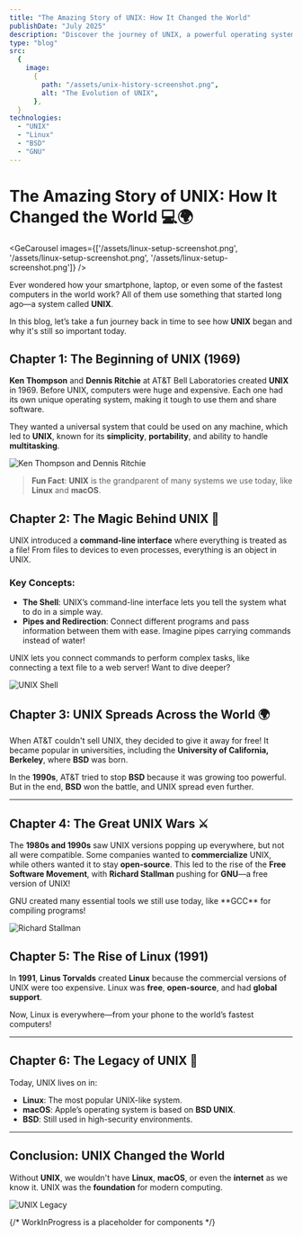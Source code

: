 ```yaml
---
title: "The Amazing Story of UNIX: How It Changed the World"
publishDate: "July 2025"
description: "Discover the journey of UNIX, a powerful operating system that changed technology forever."
type: "blog"
src:
  {
    image:
      {
        path: "/assets/unix-history-screenshot.png",
        alt: "The Evolution of UNIX",
      },
  }
technologies:
  - "UNIX"
  - "Linux"
  - "BSD"
  - "GNU"
---
```




# The Amazing Story of UNIX: How It Changed the World 💻🌍


<GeCarousel images={['/assets/linux-setup-screenshot.png', '/assets/linux-setup-screenshot.png', '/assets/linux-setup-screenshot.png']} />


Ever wondered how your smartphone, laptop, or even some of the fastest computers in the world work? All of them use something that started long ago—a system called **UNIX**.

In this blog, let’s take a fun journey back in time to see how **UNIX** began and why it's still so important today.

## Chapter 1: The Beginning of UNIX (1969)

**Ken Thompson** and **Dennis Ritchie** at AT&T Bell Laboratories created **UNIX** in 1969. Before UNIX, computers were huge and expensive. Each one had its own unique operating system, making it tough to use them and share software.

They wanted a universal system that could be used on any machine, which led to **UNIX**, known for its **simplicity**, **portability**, and ability to handle **multitasking**.

![Ken Thompson and Dennis Ritchie](assets/ken-dennis.png)

> **Fun Fact**: **UNIX** is the grandparent of many systems we use today, like **Linux** and **macOS**.




## Chapter 2: The Magic Behind UNIX 🔮

UNIX introduced a **command-line interface** where everything is treated as a file! From files to devices to even processes, everything is an object in UNIX.

### Key Concepts:
- **The Shell**: UNIX’s command-line interface lets you tell the system what to do in a simple way.
- **Pipes and Redirection**: Connect different programs and pass information between them with ease. Imagine pipes carrying commands instead of water!

<Dropdown label="Learn More about UNIX Commands">
  <p>UNIX lets you connect commands to perform complex tasks, like connecting a text file to a web server! Want to dive deeper?</p>
</Dropdown>

![UNIX Shell](assets/unix-shell.png)

## Chapter 3: UNIX Spreads Across the World 🌍

When AT&T couldn't sell UNIX, they decided to give it away for free! It became popular in universities, including the **University of California, Berkeley**, where **BSD** was born.

In the **1990s**, AT&T tried to stop **BSD** because it was growing too powerful. But in the end, **BSD** won the battle, and UNIX spread even further.



---

## Chapter 4: The Great UNIX Wars ⚔️

The **1980s and 1990s** saw UNIX versions popping up everywhere, but not all were compatible. Some companies wanted to **commercialize** UNIX, while others wanted it to stay **open-source**. This led to the rise of the **Free Software Movement**, with **Richard Stallman** pushing for **GNU**—a free version of UNIX!

<Noteworthy note="Did you know?">
  <p>GNU created many essential tools we still use today, like **GCC** for compiling programs!</p>
</Noteworthy>

![Richard Stallman](assets/richard-stallman.png)

## Chapter 5: The Rise of Linux (1991)

In **1991**, **Linus Torvalds** created **Linux** because the commercial versions of UNIX were too expensive. Linux was **free**, **open-source**, and had **global support**.

Now, Linux is everywhere—from your phone to the world’s fastest computers!



---

## Chapter 6: The Legacy of UNIX 🌟

Today, UNIX lives on in:
- **Linux**: The most popular UNIX-like system.
- **macOS**: Apple’s operating system is based on **BSD UNIX**.
- **BSD**: Still used in high-security environments.

---

## Conclusion: UNIX Changed the World

Without **UNIX**, we wouldn't have **Linux**, **macOS**, or even the **internet** as we know it. UNIX was the **foundation** for modern computing.

![UNIX Legacy](assets/unix-legacy.png)

{/* WorkInProgress is a placeholder for components */}
<WorkInProgress width="50%" />  